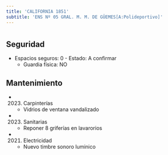 ```yaml
---
title: 'CALIFORNIA 1851'
subtitle: 'ENS Nº 05 GRAL. M. M. DE GÜEMES[A:Polideportivo]'
---
```


#


## Seguridad

*  Espacios seguros: 0 - Estado: A confirmar 
    + Guardia física: NO





## Mantenimiento

*  (2023) Carpinterías 
    + Vidrios de ventana vandalizado

*  (2023) Sanitarias 
    + Reponer 8 griferías en lavarorios

*  (2021) Electricidad 
    + Nuevo timbre sonoro luminico



